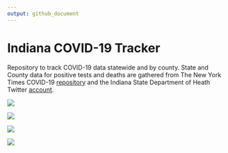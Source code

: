 ```yaml
---
output: github_document
---
```



# Indiana COVID-19 Tracker

Repository to track COVID-19 data statewide and by county. State and County data for positive tests and deaths are gathered from The New York Times COVID-19 [repository](https://github.com/nytimes/covid-19-data) and the Indiana State Department of Heath Twitter [account](https://twitter.com/StateHealthIN?ref_src=twsrc%5Egoogle%7Ctwcamp%5Eserp%7Ctwgr%5Eauthor).


![](plots/ind-line-2020-04-06.png)

![](plots/region-dea-line-2020-04-05.png)

![](plots/region-pos-line-2020-04-05.png)

![](plots/county-pos-bar-2020-04-05.png)

